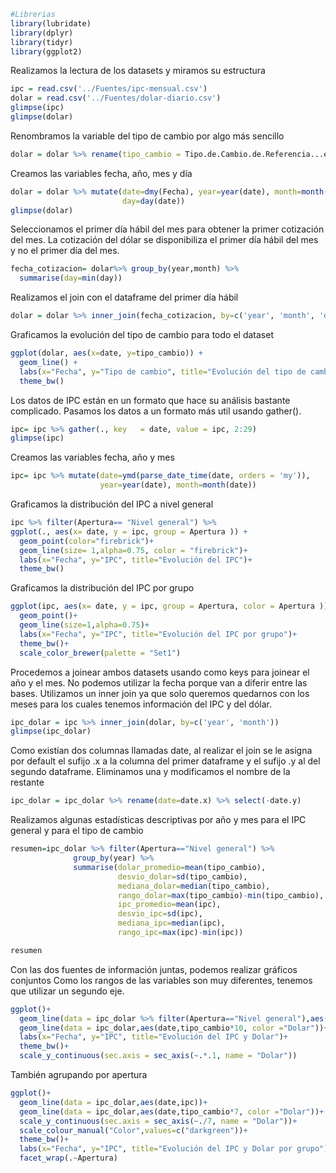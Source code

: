```r
#Librerias
library(lubridate)
library(dplyr)
library(tidyr)
library(ggplot2)
```

Realizamos la lectura de los datasets y miramos su estructura
```r
ipc = read.csv('../Fuentes/ipc-mensual.csv')
dolar = read.csv('../Fuentes/dolar-diario.csv')
glimpse(ipc)
glimpse(dolar)
```

Renombramos la variable del tipo de cambio por algo más sencillo
```r
dolar = dolar %>% rename(tipo_cambio = Tipo.de.Cambio.de.Referencia...en.Pesos...por.Dólar)
```

Creamos las variables fecha, año, mes y día
```r
dolar = dolar %>% mutate(date=dmy(Fecha), year=year(date), month=month(date),
                         day=day(date))
glimpse(dolar)
```

Seleccionamos el primer día hábil del mes para obtener la primer cotización del mes. La cotización del dólar se disponibiliza el primer día hábil del mes y no el primer día del mes.
```r
fecha_cotizacion= dolar%>% group_by(year,month) %>% 
  summarise(day=min(day))
```

Realizamos el join con el dataframe del primer día hábil
```r
dolar = dolar %>% inner_join(fecha_cotizacion, by=c('year', 'month', 'day')) %>% select(-c(Fecha, day))
```

Graficamos la evolución del tipo de cambio para todo el dataset
```r
ggplot(dolar, aes(x=date, y=tipo_cambio)) +
  geom_line() +
  labs(x="Fecha", y="Tipo de cambio", title="Evolución del tipo de cambio")+
  theme_bw()
```

Los datos de IPC están en un formato que hace su análisis bastante complicado. Pasamos los datos a un formato más util usando gather().
```r
ipc= ipc %>% gather(., key   = date, value = ipc, 2:29)
glimpse(ipc)
```

Creamos las variables fecha, año y mes 
```r
ipc= ipc %>% mutate(date=ymd(parse_date_time(date, orders = 'my')),
                    year=year(date), month=month(date))
```

Graficamos la distribución del IPC a nivel general

```r
ipc %>% filter(Apertura== "Nivel general") %>% 
ggplot(., aes(x= date, y = ipc, group = Apertura )) +
  geom_point(color="firebrick")+
  geom_line(size= 1,alpha=0.75, color = "firebrick")+
  labs(x="Fecha", y="IPC", title="Evolución del IPC")+
  theme_bw()

```




Graficamos la distribución del IPC por grupo 
```r
ggplot(ipc, aes(x= date, y = ipc, group = Apertura, color = Apertura )) +
  geom_point()+
  geom_line(size=1,alpha=0.75)+
  labs(x="Fecha", y="IPC", title="Evolución del IPC por grupo")+
  theme_bw()+
  scale_color_brewer(palette = "Set1")
```

Procedemos a joinear ambos datasets usando como keys para joinear el año y el mes. No podemos utilizar la fecha porque van a diferir entre las bases.
Utilizamos un inner join ya que solo queremos quedarnos con los meses para los cuales tenemos información del IPC y del dólar.

```r
ipc_dolar = ipc %>% inner_join(dolar, by=c('year', 'month'))
glimpse(ipc_dolar)
```

Como existían dos columnas llamadas date, al realizar el join se le asigna por default el sufijo .x a la columna del primer dataframe y el sufijo .y al del segundo dataframe. Eliminamos una y modificamos el nombre de la restante 

```r
ipc_dolar = ipc_dolar %>% rename(date=date.x) %>% select(-date.y)
```
Realizamos algunas estadísticas descriptivas por año y mes para el IPC general y para el tipo de cambio

```r
resumen=ipc_dolar %>% filter(Apertura=="Nivel general") %>%
              group_by(year) %>% 
              summarise(dolar_promedio=mean(tipo_cambio),
                        desvio_dolar=sd(tipo_cambio),
                        mediana_dolar=median(tipo_cambio),
                        rango_dolar=max(tipo_cambio)-min(tipo_cambio),
                        ipc_promedio=mean(ipc),
                        desvio_ipc=sd(ipc),
                        mediana_ipc=median(ipc),
                        rango_ipc=max(ipc)-min(ipc))

resumen
```


Con las dos fuentes de información juntas, podemos realizar gráficos conjuntos
Como los rangos de las variables son muy diferentes, tenemos que utilizar un segundo eje.

```r
ggplot()+
  geom_line(data = ipc_dolar %>% filter(Apertura=="Nivel general"),aes(x=date,y=ipc, color ="Nivel general"))+
  geom_line(data = ipc_dolar,aes(date,tipo_cambio*10, color ="Dolar"))+
  labs(x="Fecha", y="IPC", title="Evolución del IPC y Dolar")+
  theme_bw()+
  scale_y_continuous(sec.axis = sec_axis(~.*.1, name = "Dolar"))

```

También agrupando por apertura

```r
ggplot()+
  geom_line(data = ipc_dolar,aes(date,ipc))+
  geom_line(data = ipc_dolar,aes(date,tipo_cambio*7, color ="Dolar"))+
  scale_y_continuous(sec.axis = sec_axis(~./7, name = "Dolar"))+
  scale_colour_manual("Color",values=c("darkgreen"))+
  theme_bw()+
  labs(x="Fecha", y="IPC", title="Evolución del IPC y Dolar por grupo")+
  facet_wrap(.~Apertura)

```

